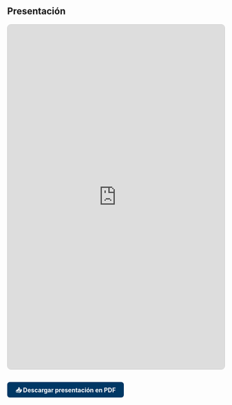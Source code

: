 ## Presentación

<iframe src="https://drive.google.com/file/d/{{params.id}}/preview" 
        width="100%" 
        height="800px" 
        style="border: 1px solid #ccc; border-radius: 8px; margin-bottom: 1.5rem;" 
        allow="autoplay">
</iframe>

::: {style="margin-bottom: 2rem;"}
<a href="https://drive.google.com/file/d/{{params.id}}/view?usp=sharing" 
   target="_blank" 
   style="background-color: #003865; color: white; padding: 0.6rem 1.2rem; border-radius: 6px; text-decoration: none; font-weight: bold;">
📥 Descargar presentación en PDF
</a>
:::
